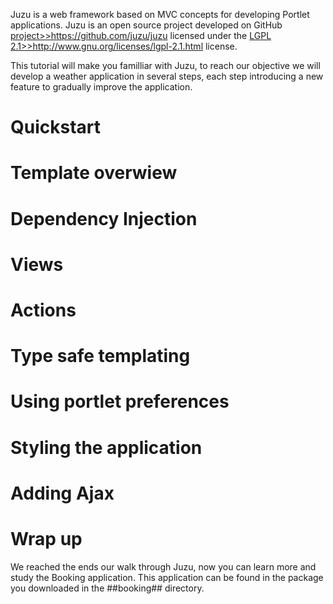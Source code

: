 
Juzu is a web framework based on MVC concepts for developing Portlet applications. Juzu is an
open source project developed on GitHub [[project>>https://github.com/juzu/juzu]] licensed under the
[[LGPL 2.1>>http://www.gnu.org/licenses/lgpl-2.1.html]] license.

This tutorial will make you familliar with Juzu, to reach our objective we will develop a weather application
in several steps, each step introducing a new feature to gradually improve the application.

= Quickstart {{anchor id=quickstart /}} =

{{include document=tutorial/weather1.wiki/}}

= Template overwiew {{anchor id=template_overview /}} =

{{include document=tutorial/weather2.wiki/}}

= Dependency Injection {{anchor id=dependency_injection /}} =

{{include document=tutorial/weather3.wiki/}}

= Views {{anchor id=views /}} =

{{include document=tutorial/weather4.wiki/}}

= Actions {{anchor id=actions /}} =

{{include document=tutorial/weather5.wiki/}}

= Type safe templating {{anchor id=type_safe_templating /}} =

{{include document=tutorial/weather6.wiki/}}

= Using portlet preferences {{anchor id=preferences /}} =

{{include document=tutorial/weather7.wiki/}}

= Styling the application {{anchor id=styled /}} =

{{include document=tutorial/weather8.wiki/}}

= Adding Ajax {{anchor id=ajax /}} =

{{include document=tutorial/weather9.wiki/}}

= Wrap up =

We reached the ends our walk through Juzu, now you can learn more and study the Booking application. This application
can be found in the package you downloaded in the ##booking## directory.

